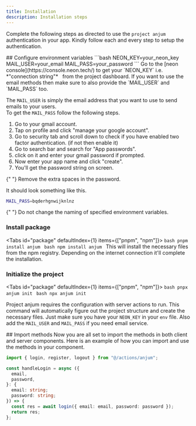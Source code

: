 ```yaml
---
title: Installation
description: Installation steps
---
```



Complete the following steps as directed to use the `project anjum` authentication in your app.
Kindly follow each and every step to setup the authentication.

<Steps>
<Step>
  ## Configure environment variables
  ```bash
   NEON_KEY=your_neon_key
   MAIL_USER=your_email
   MAIL_PASS=your_password
  ```
  Go to the [neon console](https://console.neon.tech/) to get your `NEON_KEY` i.e. *"connection string"* &nbsp; from the project dashboard.
  If you want to use the email methods then make sure to also provide the `MAIL_USER` and `MAIL_PASS` too. <br/>

The `MAIL_USER` is simply the email address that you want to use to send emails to your users. <br/>
To get the `MAIL_PASS` follow the following steps. <br/>

1. Go to your gmail account.
2. Tap on profile and click "manage your google account".
3. Go to security tab and scroll down to check if you have enabled two factor authentication. (if not then enable it)
4. Go to search bar and search for "App passwords".
5. click on it and enter your gmail password if prompted.
6. Now enter your app name and click "create".
7. You'll get the password string on screen.

{" "}
<Callout title="Note" type="info">
  Remove the extra spaces in the password.
</Callout>

It should look something like this.

```bash
MAIL_PASS=bqderhgnwijknlnz
```

{" "}
<Callout title="Warning" type="warn">
  Do not change the naming of specified environment variables.
</Callout>

</Step>

<Step>
 
### Install package

<Tabs id="package" defaultIndex={1} items={["pnpm", "npm"]}>
  <Tab value="pnpm">```bash pnpm install anjum ```</Tab>
  <Tab value="npm">```bash npm install anjum ```</Tab>
</Tabs>
This will install the necessary files from the npm registry. Depending on the internet
connection it'll complete the installation.

</Step>

<Step>

### Initialize the project

<Tabs id="package" defaultIndex={1} items={["pnpm", "npm"]}>
  <Tab value="pnpm">```bash pnpx anjum init ```</Tab>
  <Tab value="npm">```bash npx anjum init ```</Tab>
</Tabs>

Project anjum requires the configuration with server actions to run.
This command will automatically figure out the project structure and create the necessary files.
Just make sure you have your `NEON_KEY` in your `env` file.
Also add the `MAIL_USER` and `MAIL_PASS` if you need email service.

</Step>

<Step>
## Import methods
Now you are all set to import the methods in both client and server components.
Here is an example of how you can import and use the methods in your component.

```typescript
import { login, register, logout } from "@/actions/anjum";

const handleLogin = async ({
  email,
  password,
}: {
  email: string;
  password: string;
}) => {
  const res = await login({ email: email, password: password });
  return res;
};
```

</Step>
</Steps>
